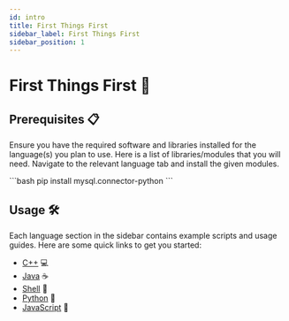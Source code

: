 ```yaml
---
id: intro
title: First Things First
sidebar_label: First Things First
sidebar_position: 1
---
```



# First Things First 🚀

## Prerequisites 📋

Ensure you have the required software and libraries installed for the language(s) you plan to use. Here is a list of libraries/modules that you will need. Navigate to the relevant language tab and install the given modules.

<Tabs>  
  <TabItem value="python" label="Python">
    ```bash
    pip install mysql.connector-python
    ```
  </TabItem> 
</Tabs>


## Usage 🛠️
Each language section in the sidebar contains example scripts and usage guides. Here are some quick links to get you started:

- [C++](docs/c++/intro) 💻
- [Java](docs/java/intro) ☕
- [Shell](docs/shell/intro) 🐚
- [Python](docs/pytohn/intro) 🐍
- [JavaScript](docs/javascript/intro) 🌟



